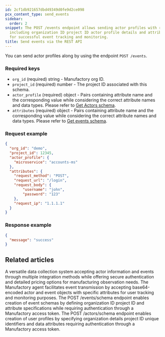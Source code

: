 ```yaml
---
id: 2cf1db921657dbd49349d0fe9d2ce098
pcx_content_type: send_events
sidebar:
  order: 2
snippet: The POST /events endpoint allows sending actor profiles with required fields
  including organization ID project ID actor profile details and attribute specifications
  for successful event tracking and monitoring.
title: Send events via the REST API
---
```


You can send actor profiles along by using the endpoint `POST /events`.

### Required keys

- `org_id` (required) string - Manufactory org ID.
- `project_id` (required) number - The project ID associated with this schema.
- `actor_profile` (required) object - Pairs containing attribute name and the corresponding value while considering the correct attribute names and data types. Please refer to [Get Actors schema](/products/manufactory/actors/get_schema/).
- `attributes` (required) object - Pairs containing attribute name and the corresponding value while considering the correct attribute names and data types. Please refer to [Get events schema](/products/manufactory/events/get_schema/).
### Request example
```json
{
  "org_id": "demo",
  "project_id": 12345,
  "actor_profile": {
    "microservice": "accounts-ms"
  },
  "attributes": {
    "request_method": "POST",
    "request_url": "/login",
    "request_body": {
        "username": "john",
        "password": "123"
    },
    "request_ip": "1.1.1.1"
  }
}
```

### Response example

```json
{
  "message": "success"
}
```


## Related articles
<CardGrid>
<LinkTitleCard header="<b>Collector > Collecting events via REST API</b>" href="/products/manufactory/collector/rest_api/" > A versatile data collection system accepting actor information and events through multiple integration methods while offering secure authentication and detailed pricing options for manufacturing observation needs. </LinkTitleCard>
<LinkTitleCard header="<b>Agent > Send events via the CLI agent</b>" href="/products/manufactory/collector/agent/send_events/" > The Manufactory agent facilitates event transmission by accepting base64-encoded actor and event objects with specific attributes for user tracking and monitoring purposes. </LinkTitleCard>
<LinkTitleCard header="<b>Events > Create events schema</b>" href="/products/manufactory/events/create_schema/" > The POST /events/schema endpoint enables creation of event schemas by defining organization ID project ID and attribute specifications while requiring authentication through a Manufactory access token. </LinkTitleCard>
<LinkTitleCard header="<b>Actors > Create actors schema</b>" href="/products/manufactory/actors/create_schema/" > The POST /actors/schema endpoint enables creation of user profiles by specifying organization details project ID unique identifiers and data attributes requiring authentication through a Manufactory access token. </LinkTitleCard>
</CardGrid>